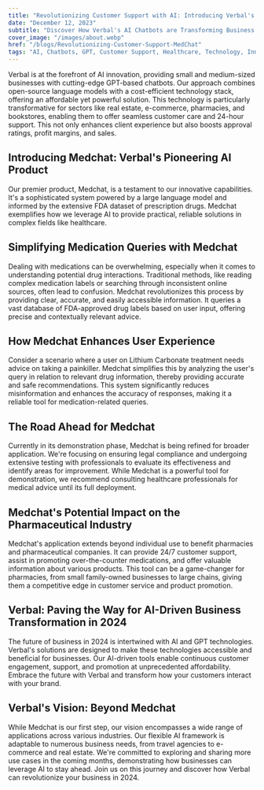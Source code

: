 ---
title: "Revolutionizing Customer Support with AI: Introducing Verbal's Medchat"
date: "December 12, 2023"
subtitle: "Discover How Verbal's AI Chatbots are Transforming Business Interactions"
cover_image: "/images/about.webp"
href: "/blogs/Revolutionizing-Customer-Support-MedChat"
tags: "AI, Chatbots, GPT, Customer Support, Healthcare, Technology, Innovation, Business Solutions, Medchat, Verbal"
---

Verbal is at the forefront of AI innovation, providing small and medium-sized businesses with cutting-edge GPT-based chatbots. Our approach combines open-source language models with a cost-efficient technology stack, offering an affordable yet powerful solution. This technology is particularly transformative for sectors like real estate, e-commerce, pharmacies, and bookstores, enabling them to offer seamless customer care and 24-hour support. This not only enhances client experience but also boosts approval ratings, profit margins, and sales.

## Introducing Medchat: Verbal's Pioneering AI Product

Our premier product, Medchat, is a testament to our innovative capabilities. It's a sophisticated system powered by a large language model and informed by the extensive FDA dataset of prescription drugs. Medchat exemplifies how we leverage AI to provide practical, reliable solutions in complex fields like healthcare.

## Simplifying Medication Queries with Medchat

Dealing with medications can be overwhelming, especially when it comes to understanding potential drug interactions. Traditional methods, like reading complex medication labels or searching through inconsistent online sources, often lead to confusion. Medchat revolutionizes this process by providing clear, accurate, and easily accessible information. It queries a vast database of FDA-approved drug labels based on user input, offering precise and contextually relevant advice.

## How Medchat Enhances User Experience

Consider a scenario where a user on Lithium Carbonate treatment needs advice on taking a painkiller. Medchat simplifies this by analyzing the user's query in relation to relevant drug information, thereby providing accurate and safe recommendations. This system significantly reduces misinformation and enhances the accuracy of responses, making it a reliable tool for medication-related queries.

## The Road Ahead for Medchat

Currently in its demonstration phase, Medchat is being refined for broader application. We're focusing on ensuring legal compliance and undergoing extensive testing with professionals to evaluate its effectiveness and identify areas for improvement. While Medchat is a powerful tool for demonstration, we recommend consulting healthcare professionals for medical advice until its full deployment.

## Medchat's Potential Impact on the Pharmaceutical Industry

Medchat's application extends beyond individual use to benefit pharmacies and pharmaceutical companies. It can provide 24/7 customer support, assist in promoting over-the-counter medications, and offer valuable information about various products. This tool can be a game-changer for pharmacies, from small family-owned businesses to large chains, giving them a competitive edge in customer service and product promotion.

## Verbal: Paving the Way for AI-Driven Business Transformation in 2024

The future of business in 2024 is intertwined with AI and GPT technologies. Verbal's solutions are designed to make these technologies accessible and beneficial for businesses. Our AI-driven tools enable continuous customer engagement, support, and promotion at unprecedented affordability. Embrace the future with Verbal and transform how your customers interact with your brand.

## Verbal's Vision: Beyond Medchat

While Medchat is our first step, our vision encompasses a wide range of applications across various industries. Our flexible AI framework is adaptable to numerous business needs, from travel agencies to e-commerce and real estate. We're committed to exploring and sharing more use cases in the coming months, demonstrating how businesses can leverage AI to stay ahead. Join us on this journey and discover how Verbal can revolutionize your business in 2024.
